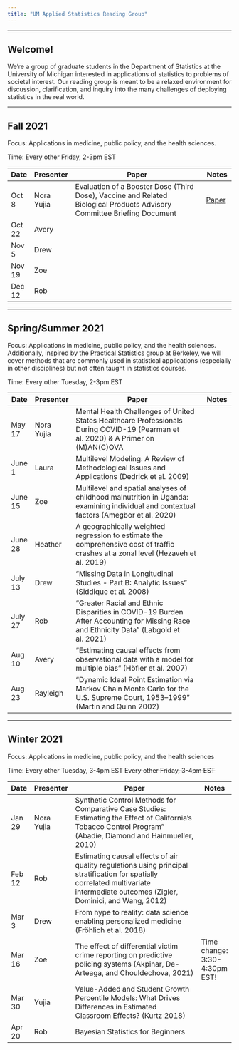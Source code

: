 ```yaml
---
title: "UM Applied Statistics Reading Group"
---
```


---

## Welcome!

We're a group of graduate students in the Department of Statistics at the University of Michigan interested in applications of statistics to problems of societal interest. Our reading group is meant to be a relaxed environment for discussion, clarification, and inquiry into the many challenges of deploying statistics in the real world.

___

## Fall 2021

Focus: Applications in medicine, public policy, and the health sciences.

Time: Every other Friday, 2-3pm EST

Date |Presenter | Paper                                   | Notes
-------|----------|-----------------------------------------|---------
Oct 8 | Nora Yujia | Evaluation of a Booster Dose (Third Dose), Vaccine and Related Biological Products Advisory Committee Briefing Document | [Paper](https://www.fda.gov/media/152161/download)
Oct 22 | Avery |     |
Nov 5 | Drew |     |
Nov 19 | Zoe |     |
Dec 12 | Rob |     |
___

## Spring/Summer 2021

Focus: Applications in medicine, public policy, and the health sciences. Additionally, inspired by the  <a href="https://rlbarter.github.io/Practical-Statistics/about/">Practical Statistics</a> group at Berkeley, we will cover methods that are commonly used in statistical applications (especially in other disciplines) but not often taught in statistics courses.

Time: Every other Tuesday, 2-3pm EST

Date |Presenter | Paper                                   | Notes
-------|----------|-----------------------------------------|---------
May 17 | Nora Yujia | Mental Health Challenges of United States Healthcare Professionals During COVID-19 (Pearman et al. 2020) & A Primer on (M)AN(C)OVA |
June 1 | Laura | Multilevel Modeling: A Review of Methodological Issues and Applications (Dedrick et al. 2009) |
June 15 | Zoe | Multilevel and spatial analyses of childhood malnutrition in Uganda: examining individual and contextual factors (Amegbor et al. 2020) |
June 28 | Heather | A geographically weighted regression to estimate the comprehensive cost of traffic crashes at a zonal level (Hezaveh et al. 2019) |           
July 13 | Drew | "Missing Data in Longitudinal Studies - Part B: Analytic Issues" (Siddique et al. 2008) |
July 27 | Rob | "Greater Racial and Ethnic Disparities in COVID-19 Burden After Accounting for Missing Race and Ethnicity Data" (Labgold et al. 2021) |            
Aug 10 | Avery | "Estimating causal effects from observational data with a model for multiple bias" (Höfler et al. 2007) | 
Aug 23 | Rayleigh | "Dynamic Ideal Point Estimation via Markov Chain Monte Carlo for the U.S. Supreme Court, 1953–1999" (Martin and Quinn 2002) |  
___

## Winter 2021

Focus: Applications in medicine, public policy, and the health sciences

Time: Every other Tuesday, 3-4pm EST  ~~Every other Friday, 3-4pm EST~~

Date |Presenter | Paper                                   | Notes
-------|----------|-----------------------------------------|---------
Jan 29 | Nora Yujia               | Synthetic Control Methods for Comparative Case Studies: Estimating the Effect of California’s Tobacco Control Program” (Abadie, Diamond and Hainmueller, 2010)
Feb 12 | Rob                 | Estimating causal effects of air quality regulations using principal stratification for spatially correlated multivariate intermediate outcomes (Zigler, Dominici, and Wang, 2012) | 
Mar 3 | Drew | From hype to reality: data science enabling personalized medicine (Fröhlich et al. 2018) | 
Mar 16 | Zoe | The effect of differential victim crime reporting on predictive policing systems (Akpinar, De-Arteaga, and Chouldechova, 2021) | Time change: 3:30-4:30pm EST!
Mar 30 | Yujia               | Value-Added and Student Growth Percentile Models: What Drives Differences in Estimated Classroom Effects? (Kurtz 2018)
Apr 20 | Rob               | Bayesian Statistics for Beginners
